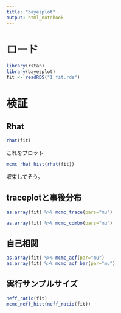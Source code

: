 ```yaml
---
title: "bayesplot"
output: html_notebook
---
```


# ロード
```r
library(rstan)
library(bayesplot)
fit <- readRDS("1_fit.rds")
```



# 検証

## Rhat
```r
rhat(fit)
```
これをプロット
```r
mcmc_rhat_hist(rhat(fit))
```

収束してそう。

## traceplotと事後分布
```r
as.array(fit) %>% mcmc_trace(pars="mu")
```

```r
as.array(fit) %>% mcmc_combo(pars="mu")
```

## 自己相関

```r
as.array(fit) %>% mcmc_acf(par="mu")
as.array(fit) %>% mcmc_acf_bar(par="mu")
```

## 実行サンプルサイズ

```r
neff_ratio(fit)
mcmc_neff_hist(neff_ratio(fit))
```

